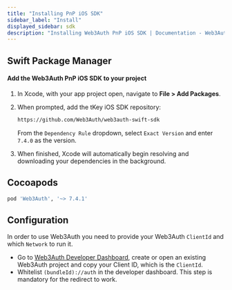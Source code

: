 ```yaml
---
title: "Installing PnP iOS SDK"
sidebar_label: "Install"
displayed_sidebar: sdk
description: "Installing Web3Auth PnP iOS SDK | Documentation - Web3Auth"
---
```


## Swift Package Manager

#### Add the Web3Auth PnP iOS SDK to your project

1. In Xcode, with your app project open, navigate to **File > Add Packages**.

1. When prompted, add the tKey iOS SDK repository:

   ```sh
   https://github.com/Web3Auth/web3auth-swift-sdk
   ```

   From the `Dependency Rule` dropdown, select `Exact Version` and enter `7.4.0` as the version.

1. When finished, Xcode will automatically begin resolving and downloading your dependencies in the background.

## Cocoapods

```sh
pod 'Web3Auth', '~> 7.4.1'
```

## Configuration

In order to use Web3Auth you need to provide your Web3Auth `ClientId` and which `Network` to run it.

- Go to [Web3Auth Developer Dashboard](https://dashboard.web3auth.io), create or open an existing Web3Auth project and copy your Client ID, which is
  the `ClientId`.
- Whitelist `(bundleId)://auth` in the developer dashboard. This step is mandatory for the redirect to work.

